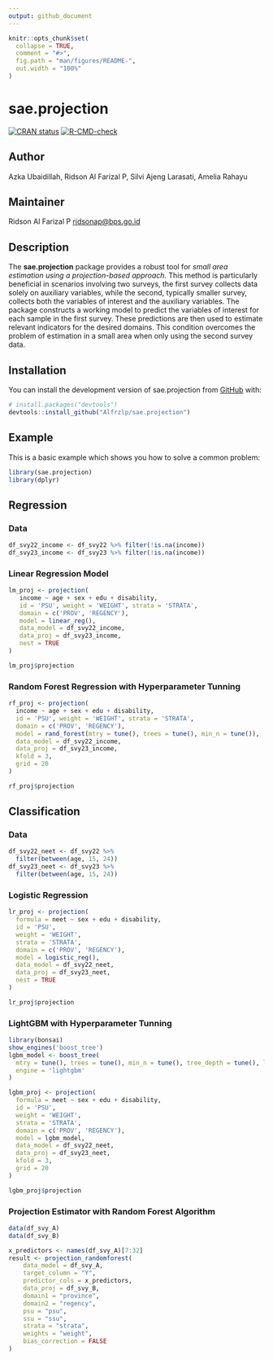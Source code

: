 ```yaml
---
output: github_document
---
```


```r
knitr::opts_chunk$set(
  collapse = TRUE,
  comment = "#>",
  fig.path = "man/figures/README-",
  out.width = "100%"
)
```

# sae.projection

<!-- badges: start -->

[![CRAN status](https://www.r-pkg.org/badges/version/sae.projection)](https://CRAN.R-project.org/package=sae.projection) [![R-CMD-check](https://github.com/Alfrzlp/sae.projection/actions/workflows/R-CMD-check.yaml/badge.svg)](https://github.com/Alfrzlp/sae.projection/actions/workflows/R-CMD-check.yaml)

<!-- badges: end -->

## Author

Azka Ubaidillah, Ridson Al Farizal P, Silvi Ajeng Larasati, Amelia Rahayu

## Maintainer

Ridson Al Farizal P [ridsonap\@bps.go.id](mailto:ridsonap@bps.go.id)

## Description

The **sae.projection** package provides a robust tool for *small area estimation using a projection-based approach*. This method is particularly beneficial in scenarios involving two surveys, the first survey collects data solely on auxiliary variables, while the second, typically smaller survey, collects both the variables of interest and the auxiliary variables. The package constructs a working model to predict the variables of interest for each sample in the first survey. These predictions are then used to estimate relevant indicators for the desired domains. This condition overcomes the problem of estimation in a small area when only using the second survey data.

## Installation

You can install the development version of sae.projection from [GitHub](https://github.com/) with:

``` r
# install.packages("devtools")
devtools::install_github("Alfrzlp/sae.projection")
```

## Example

This is a basic example which shows you how to solve a common problem:

```r
library(sae.projection)
library(dplyr)
```

## Regression

### Data

```r
df_svy22_income <- df_svy22 %>% filter(!is.na(income))
df_svy23_income <- df_svy23 %>% filter(!is.na(income))
```

### Linear Regression Model

```r
lm_proj <- projection(
   income ~ age + sex + edu + disability,
   id = 'PSU', weight = 'WEIGHT', strata = 'STRATA',
   domain = c('PROV', 'REGENCY'),
   model = linear_reg(),
   data_model = df_svy22_income,
   data_proj = df_svy23_income,
   nest = TRUE
)

lm_proj$projection
```

### Random Forest Regression with Hyperparameter Tunning

```r
rf_proj <- projection(
  income ~ age + sex + edu + disability,
  id = 'PSU', weight = 'WEIGHT', strata = 'STRATA',
  domain = c('PROV', 'REGENCY'),
  model = rand_forest(mtry = tune(), trees = tune(), min_n = tune()),
  data_model = df_svy22_income,
  data_proj = df_svy23_income,
  kfold = 3,
  grid = 20
)

rf_proj$projection
```

## Classification

### Data

```r
df_svy22_neet <- df_svy22 %>% 
  filter(between(age, 15, 24))
df_svy23_neet <- df_svy23 %>% 
  filter(between(age, 15, 24))
```

### Logistic Regression

```r
lr_proj <- projection(
  formula = neet ~ sex + edu + disability,
  id = 'PSU',
  weight = 'WEIGHT',
  strata = 'STRATA',
  domain = c('PROV', 'REGENCY'),
  model = logistic_reg(),
  data_model = df_svy22_neet,
  data_proj = df_svy23_neet,
  nest = TRUE
)

lr_proj$projection
```

### LightGBM with Hyperparameter Tunning

```r
library(bonsai)
show_engines('boost_tree')
lgbm_model <- boost_tree(
  mtry = tune(), trees = tune(), min_n = tune(), tree_depth = tune(), learn_rate = tune(),
  engine = 'lightgbm'
)

```

```r
lgbm_proj <- projection(
  formula = neet ~ sex + edu + disability,
  id = 'PSU',
  weight = 'WEIGHT',
  strata = 'STRATA',
  domain = c('PROV', 'REGENCY'),
  model = lgbm_model,
  data_model = df_svy22_neet,
  data_proj = df_svy23_neet,
  kfold = 3, 
  grid = 20
)

lgbm_proj$projection
```

### Projection Estimator with Random Forest Algorithm

```r
data(df_svy_A)
data(df_svy_B)

x_predictors <- names(df_svy_A)[7:32]
result <- projection_randomforest(
    data_model = df_svy_A,
    target_column = "Y",
    predictor_cols = x_predictors,
    data_proj = df_svy_B,
    domain1 = "province",
    domain2 = "regency",
    psu = "psu",
    ssu = "ssu",
    strata = "strata",
    weights = "weight",
    bias_correction = FALSE
)

```
